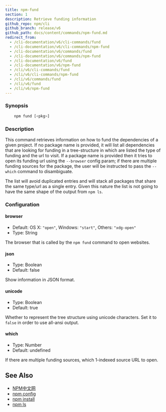 ```yaml
---
title: npm-fund
section: 1
description: Retrieve funding information
github_repo: npm/cli
github_branch: release/v6
github_path: docs/content/commands/npm-fund.md
redirect_from:
  - /cli-documentation/v6/cli-commands/fund
  - /cli-documentation/v6/cli-commands/npm-fund
  - /cli-documentation/v6/commands/fund
  - /cli-documentation/v6/commands/npm-fund
  - /cli-documentation/v6/fund
  - /cli-documentation/v6/npm-fund
  - /cli/v6/cli-commands/fund
  - /cli/v6/cli-commands/npm-fund
  - /cli/v6/commands/fund
  - /cli/v6/fund
  - /cli/v6/npm-fund
---
```


### Synopsis

```bash
    npm fund [<pkg>]
```

### Description

This command retrieves information on how to fund the dependencies of a given project. If no package name is provided, it will list all dependencies that are looking for funding in a tree-structure in which are listed the type of funding and the url to visit. If a package name is provided then it tries to open its funding url using the `--browser` config param; if there are multiple funding sources for the package, the user will be instructed to pass the `--which` command to disambiguate.

The list will avoid duplicated entries and will stack all packages that share the same type/url as a single entry. Given this nature the list is not going to have the same shape of the output from `npm ls`.

### Configuration

#### browser

- Default: OS X: `"open"`, Windows: `"start"`, Others: `"xdg-open"`
- Type: String

The browser that is called by the `npm fund` command to open websites.

#### json

- Type: Boolean
- Default: false

Show information in JSON format.

#### unicode

- Type: Boolean
- Default: true

Whether to represent the tree structure using unicode characters. Set it to `false` in order to use all-ansi output.

#### which

- Type: Number
- Default: undefined

If there are multiple funding sources, which 1-indexed source URL to open.

## See Also

- [NPM中文网](/cli/v6/commands/npm-docs)
- [npm config](/cli/v6/commands/npm-config)
- [npm install](/cli/v6/commands/npm-install)
- [npm ls](/cli/v6/commands/npm-ls)
